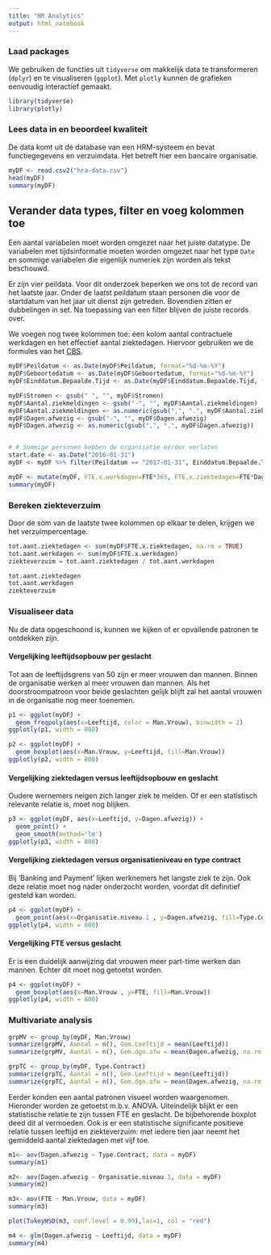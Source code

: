 ```yaml
---
title: "HR Analytics"
output: html_notebook
---
```


### Laad packages
We gebruiken de functies uit `tidyverse` om makkelijk data te transformeren (`dplyr`) en te visualiseren (`ggplot`). Met `plotly` kunnen de grafieken eenvoudig interactief gemaakt.

```r
library(tidyverse)
library(plotly)
```

### Lees data in en beoordeel kwaliteit
De data komt uit de database van een HRM-systeem en bevat functiegegevens en verzuimdata. Het betreft hier een bancaire organisatie.

```r
myDF <- read.csv2("hra-data.csv")
head(myDF)
summary(myDF)
```


## Verander data types, filter en voeg kolommen toe

Een aantal variabelen moet worden omgezet naar het juiste datatype. De variabelen met tijdsinformatie moeten worden omgezet naar het type `Date` en sommige variabelen die eigenlijk numeriek zijn worden als tekst beschouwd.

Er zijn vier peildata. Voor dit onderzoek beperken we ons tot de record van het laatste jaar. Onder de laatst peildatum staan personen die voor de startdatum van het jaar uit dienst zijn getreden. Bovendien zitten er dubbelingen in set. Na toepassing van een filter blijven de juiste records over. 

We voegen nog twee kolommen toe: een kolom aantal contractuele werkdagen en het effectief aantal ziektedagen. Hiervoor gebruiken we de formules van het [CBS](https://www.cbs.nl/nl-nl/deelnemers-enquetes/deelnemers-enquetes/bedrijven/faq/vactures%20en%20ziekteverzuim/hoe-bepaal-ik-het-ziekteverzuimpercentage-).

```r
myDF$Peildatum <- as.Date(myDF$Peildatum, format="%d-%m-%Y")
myDF$Geboortedatum <- as.Date(myDF$Geboortedatum, format="%d-%m-%Y")
myDF$Einddatum.Bepaalde.Tijd <- as.Date(myDF$Einddatum.Bepaalde.Tijd, format="%d-%m-%Y")

myDF$Stromen <- gsub(" ", "", myDF$Stromen)
myDF$Aantal.ziekmeldingen <- gsub("-", "", myDF$Aantal.ziekmeldingen)
myDF$Aantal.ziekmeldingen <- as.numeric(gsub(",", ".", myDF$Aantal.ziekmeldingen))
myDF$Dagen.afwezig <- gsub("-", "", myDF$Dagen.afwezig)
myDF$Dagen.afwezig <- as.numeric(gsub(",", ".", myDF$Dagen.afwezig))


# # Sommige personen hebben de organisatie eerder verlaten
start.date <- as.Date("2016-01-31")
myDF <- myDF %>% filter(Peildatum == "2017-01-31", Einddatum.Bepaalde.Tijd > start.date, Stromen == "")

myDF <- mutate(myDF, FTE.x.werkdagen=FTE*365, FTE.x.ziektedagen=FTE*Dagen.afwezig)
summary(myDF)
```

### Bereken ziekteverzuim

Door de som van de laatste twee kolommen op elkaar te delen, krijgen we het verzuimpercentage.

```r
tot.aant.ziektedagen <- sum(myDF$FTE.x.ziektedagen, na.rm = TRUE)
tot.aant.werkdagen <- sum(myDF$FTE.x.werkdagen)
ziekteverzuim = tot.aant.ziektedagen / tot.aant.werkdagen

tot.aant.ziektedagen
tot.aant.werkdagen
ziekteverzuim

```

### Visualiseer data

Nu de data opgeschoond is, kunnen we kijken of er opvallende patronen te ontdekken zijn.

#### Vergelijking leeftijdsopbouw per geslacht
Tot aan de leeftijdsgrens van 50 zijn er meer vrouwen dan mannen. Binnen de organisatie werken al meer vrouwen dan mannen. Als het doorstroompatroon voor beide geslachten gelijk blijft zal het aantal vrouwen in de organisatie nog meer toenemen.

```r

p1 <- ggplot(myDF) +
  geom_freqpoly(aes(x=Leeftijd, color = Man.Vrouw), binwidth = 2)
ggplotly(p1, width = 800)
```

```r
p2 <- ggplot(myDF) +
  geom_boxplot(aes(x=Man.Vrouw, y=Leeftijd, fill=Man.Vrouw))
ggplotly(p2, width = 800)

```

#### Vergelijking ziektedagen versus leeftijdsopbouw en geslacht
Oudere wernemers neigen zich langer ziek te melden. Of er een statistisch relevante relatie is, moet nog blijken.

```r
p3 <- ggplot(myDF, aes(x=Leeftijd, y=Dagen.afwezig)) +
  geom_point() +
  geom_smooth(method='lm')
ggplotly(p3, width = 800)
```

#### Vergelijking ziektedagen versus organisatieniveau en type contract

Bij 'Banking and Payment' lijken werknemers het langste ziek te zijn. Ook deze relatie moet nog nader onderzocht worden, voordat dit definitief gesteld kan worden.

```r
p4 <- ggplot(myDF) +
  geom_point(aes(x=Organisatie.niveau.1 , y=Dagen.afwezig, fill=Type.Contract))
ggplotly(p4, width = 800)
```

#### Vergelijking FTE versus geslacht

Er is een duidelijk aanwijzing dat vrouwen meer part-time werken dan mannen. Echter dit moet nog getoetst worden.

```r
p4 <- ggplot(myDF) +
  geom_boxplot(aes(x=Man.Vrouw , y=FTE, fill=Man.Vrouw))
ggplotly(p4, width = 800)
```

### Multivariate analysis


```r
grpMV <- group_by(myDF, Man.Vrouw)
summarize(grpMV, Aantal = n(), Gem.Leeftijd = mean(Leeftijd))
summarize(grpMV, Aantal = n(), Gem.dgn.afw = mean(Dagen.afwezig, na.rm = TRUE))
```

```r
grpTC <- group_by(myDF, Type.Contract)
summarize(grpTC, Aantal = n(), Gem.Leeftijd = mean(Leeftijd))
summarize(grpTC, Aantal = n(), Gem.dgn.afw = mean(Dagen.afwezig, na.rm = TRUE))
```

Eerder konden een aantal patronen visueel worden waargenomen. Hieronder worden ze getoetst m.b.v. ANOVA. Uiteindelijk blijkt er een statistische relatie te zijn tussen FTE en geslacht. De bijbehorende boxplot deed dit al vermoeden. Ook is er een statistische significante positieve relatie tussen leeftijd en ziekteverzuim: met iedere tien jaar neemt het gemiddeld aantal ziektedagen met vijf toe.

```r
m1<- aov(Dagen.afwezig ~ Type.Contract, data = myDF)
summary(m1)

m2<- aov(Dagen.afwezig ~ Organisatie.niveau.1, data = myDF)
summary(m2)

m3<- aov(FTE ~ Man.Vrouw, data = myDF)
summary(m3)

plot(TukeyHSD(m3, conf.level = 0.99),las=1, col = "red")

m4 <- glm(Dagen.afwezig ~ Leeftijd, data = myDF)
summary(m4)

```

